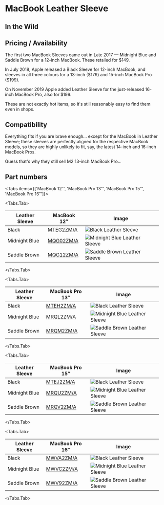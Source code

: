 
# MacBook Leather Sleeve

## In the Wild

## Pricing / Availability

The first two MacBook Sleeves came out in Late 2017 — Midnight Blue and Saddle Brown for a 12-inch MacBook. These retailed for \$149.

In July 2018, Apple released a Black Sleeve for 12-inch MacBook, and sleeves in all three colours for a 13-inch (\$179) and 15-inch MacBook Pro (\$199).

On November 2019 Apple added Leather Sleeve for the just-released 16-inch MacBook Pro, also for \$199.

These are not exactly hot items, so it's still reasonably easy to find them even in shops.

## Compatibility

Everything fits if you are brave enough… except for the MacBook in Leather Sleeve; these sleeves are perfectly aligned for the respective MacBook models, so they are highly unlikely to fit, say, the latest 14-inch and 16-inch MacBook Pros.

Guess that's why they still sell M2 13-inch MacBook Pro…

## Part numbers

<Tabs
  items={['MacBook 12″', 'MacBook Pro 13″', 'MacBook Pro 15″', 'MacBook Pro 16″']}>

<Tabs.Tab>

| Leather Sleeve | MacBook 12″ | Image |
| --- | --- | --- |
| Black | [MTEG2<wbr/>ZM/A](/macbook/MTEG2) | ![Black Leather Sleeve](/everyphone/MTEG2.png) |
| Midnight Blue | [MQG02<wbr/>ZM/A](/macbook/MQG02) | ![Midnight Blue Leather Sleeve](/everyphone/MQG02.png) |
| Saddle Brown | [MQG12<wbr/>ZM/A](/macbook/MQG12) | ![Saddle Brown Leather Sleeve](/everyphone/MQG12.png) |

</Tabs.Tab>

<Tabs.Tab>

| Leather Sleeve | MacBook Pro 13″ | Image |
| --- | --- | --- |
| Black | [MTEH2<wbr/>ZM/A](/macbook/MTEH2) | ![Black Leather Sleeve](/everyphone/MTEH2.png) |
| Midnight Blue | [MRQL2<wbr/>ZM/A](/macbook/MRQL2) | ![Midnight Blue Leather Sleeve](/everyphone/MRQL2.png) |
| Saddle Brown | [MRQM2<wbr/>ZM/A](/macbook/MRQM2) | ![Saddle Brown Leather Sleeve](/everyphone/MRQM2.png) |

</Tabs.Tab>

<Tabs.Tab>

| Leather Sleeve | MacBook Pro 15″ | Image |
| --- | --- | --- |
| Black | [MTEJ2<wbr/>ZM/A](/macbook/MTEJ2) | ![Black Leather Sleeve](/everyphone/MTEJ2.png) |
| Midnight Blue | [MRQU2<wbr/>ZM/A](/macbook/MRQU2) | ![Midnight Blue Leather Sleeve](/everyphone/MRQU2.png) |
| Saddle Brown | [MRQV2<wbr/>ZM/A](/macbook/MRQV2) | ![Saddle Brown Leather Sleeve](/everyphone/MRQV2.png) |

</Tabs.Tab>

<Tabs.Tab>

| Leather Sleeve | MacBook Pro 16″ | Image |
| --- | --- | --- |
| Black | [MWVA2<wbr/>ZM/A](/macbook/MWVA2) | ![Black Leather Sleeve](/everyphone/MWVA2.png) |
| Midnight Blue | [MWVC2<wbr/>ZM/A](/macbook/MWVC2) | ![Midnight Blue Leather Sleeve](/everyphone/MWVC2.png) |
| Saddle Brown | [MWV92<wbr/>ZM/A](/macbook/MWV92) | ![Saddle Brown Leather Sleeve](/everyphone/MWV92.png) |

</Tabs.Tab>
</Tabs>
